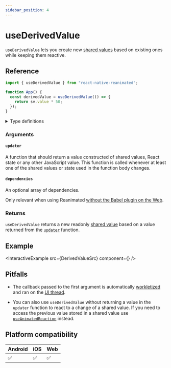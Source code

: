 ```yaml
---
sidebar_position: 4
---
```


# useDerivedValue

`useDerivedValue` lets you create new [shared values](/docs/fundamentals/glossary#shared-value) based on existing ones while keeping them reactive.

## Reference

```javascript
import { useDerivedValue } from "react-native-reanimated";

function App() {
  const derivedValue = useDerivedValue(() => {
    return sv.value * 50;
  });
}
```

<details>
<summary>Type definitions</summary>

```typescript
type SharedValue<T> = { value: T };
type DerivedValue<T> = Readonly<SharedValue<T>>;

function useDerivedValue<T>(
  updater: () => T,
  dependencies?: DependencyList
): DerivedValue<T>;
```

</details>

### Arguments

#### `updater`

A function that should return a value constructed of shared values, React state or any other JavaScript value. This function is called whenever at least one of the shared values or state used in the function body changes.

#### `dependencies` <Optional/>

An optional array of dependencies.

Only relevant when using Reanimated [without the Babel plugin on the Web](https://docs.swmansion.com/react-native-reanimated/docs/fundamentals/web-support#web-without-a-babel-plugin).

### Returns

`useDerivedValue` returns a new readonly [shared value](/docs/fundamentals/glossary#shared-value) based on a value returned from the [`updater`](/docs/core/useDerivedValue#updater) function.

## Example


<InteractiveExample src={DerivedValueSrc} component={<DerivedValue />} />

## Pitfalls

- The callback passed to the first argument is automatically [workletized](/docs/fundamentals/glossary#to-workletize) and ran on the [UI thread](/docs/fundamentals/glossary#ui-thread).

- You can also use `useDerivedValue` without returning a value in the `updater` function to react to a change of a shared value. If you need to access the previous value stored in a shared value use [`useAnimatedReaction`](/docs/advanced/useAnimatedReaction) instead.

## Platform compatibility

<div className="compatibility">

| Android | iOS | Web |
| ------- | --- | --- |
| ✅      | ✅  | ✅  |

</div>
